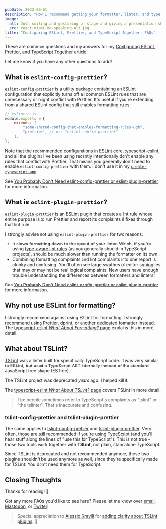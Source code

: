 ```yaml
---
pubDate: 2023-05-01
description: "How I recommend getting your formatter, linter, and type checker to play together nicely."
image:
  alt: Josh smiling and gesturing on stage and giving a presentation showing the "Type Checking React (v2)" from the linked slides.
  src: react-miami-me-speaking-alt.jpg
title: "Configuring ESLint, Prettier, and TypeScript Together: FAQs"
---
```


These are common questions and my answers for my [Configuring ESLint, Prettier, and TypeScript Together](../configuring-eslint-prettier-and-typescript-together) article.

Let me know if you have any other questions to add!

## What is `eslint-config-prettier`?

[`eslint-config-prettier`](https://www.npmjs.com/package/eslint-config-prettier) is a utility package containing an ESLint configuration that explicitly turns off all common ESLint rules that are unnecessary or might conflict with Prettier.
It's useful if you're extending from a shared ESLint config that still enables formatting rules:

```js
// eslintrc.js
module.exports = {
	extends: [
		"some-shared-config-that-enables-formatting-rules-ugh",
		"prettier", // or: "eslint-config-prettier"
	],
};
```

Note that the recommended configurations in ESLint core, typescript-eslint, and all the plugins I've been using recently intentionally don't enable any rules that conflict with Prettier.
That means you generally don't need to enable `eslint-config-prettier` with them.
I don't use it in my [`create-typescript-app`](https://github.com/JoshuaKGoldberg/create-typescript-app).

See [You Probably Don't Need eslint-config-prettier or eslint-plugin-prettier](../you-probably-dont-need-eslint-config-prettier-or-eslint-plugin-prettier) for more information.

## What is `eslint-plugin-prettier`?

[`eslint-plugin-prettier`](https://www.npmjs.com/package/eslint-plugin-prettier) is an ESLint plugin that creates a lint rule whose entire purpose is to run Prettier and report its complaints & fixes through that lint rule.

I strongly advise not using `eslint-plugin-prettier` for two reasons:

- It slows formatting down to the speed of your linter. Which, if you're using [type-aware lint rules](https://typescript-eslint.io/linting/typed-linting) (as you generally should in TypeScript projects), should be much slower than running the formatter on its own.
- Combining formatting complaints and lint complaints into one report is clunky and confusing. You'll often see large swathes of editor squigglies that may or may not be real logical complaints. New users have enough trouble understanding the differences between formatters and linters!

See [You Probably Don't Need eslint-config-prettier or eslint-plugin-prettier](../you-probably-dont-need-eslint-config-prettier-or-eslint-plugin-prettier) for more information.

## Why not use ESLint for formatting?

I strongly recommend against using ESLint for formatting.
I strongly recommend using [Prettier](https://prettier.io), [dprint](https://dprint.dev), or another dedicated formatter instead.
The [typescript-eslint _What About Formatting?_ page](https://typescript-eslint.io/linting/troubleshooting/formatting) explains this in more detail.

## What about TSLint?

[TSLint](https://palantir.github.io/tslint) was a linter built for specifically TypeScript code.
It was very similar to ESLint, but used a TypeScript AST internally instead of the standard JavaScript tree shape (ESTree).

The TSLint project was deprecated _years_ ago.
I helped kill it.

The [typescript-eslint _What About TSLint?_ page](https://typescript-eslint.io/linting/troubleshooting/tslint) covers TSLint in more detail.

> Tip: people sometimes refer to TypeScript's complaints as "tslint" or "the tslinter".
> That's inaccurate and confusing.

### tslint-config-prettier and tslint-plugin-prettier

The same applies to [tslint-config-prettier](https://github.com/prettier/tslint-config-prettier) and [tslint-plugin-prettier](https://github.com/prettier/tslint-plugin-prettier). Very often, those are still recommended if you're using TypeScript (and you'll hear stuff along the lines of "use this for TypeScript"). This is not true - those two tools work together with **TSLint**, not plain, standalone TypeScript.

Since TSLint is deprecated and not recommended anymore, these two plugins shouldn't be used anymore as well, since they're specifically made for TSLint. You don't need them for TypeScript.

## Closing Thoughts

Thanks for reading! 💖

Got any more FAQs you'd like to see here?
Please let me know over [email](mailto:blog@joshuakgoldberg.com), [Mastodon](https://fosstodon.org/@JoshuaKGoldberg), or [Twitter](https://twitter.com/JoshuaKGoldberg)!

> Special appreciation to [Alessio Gravili](https://github.com/AlessioGr) for [adding clarity about TSLint plugins](https://github.com/JoshuaKGoldberg/Goldblog/pull/386). 💙
